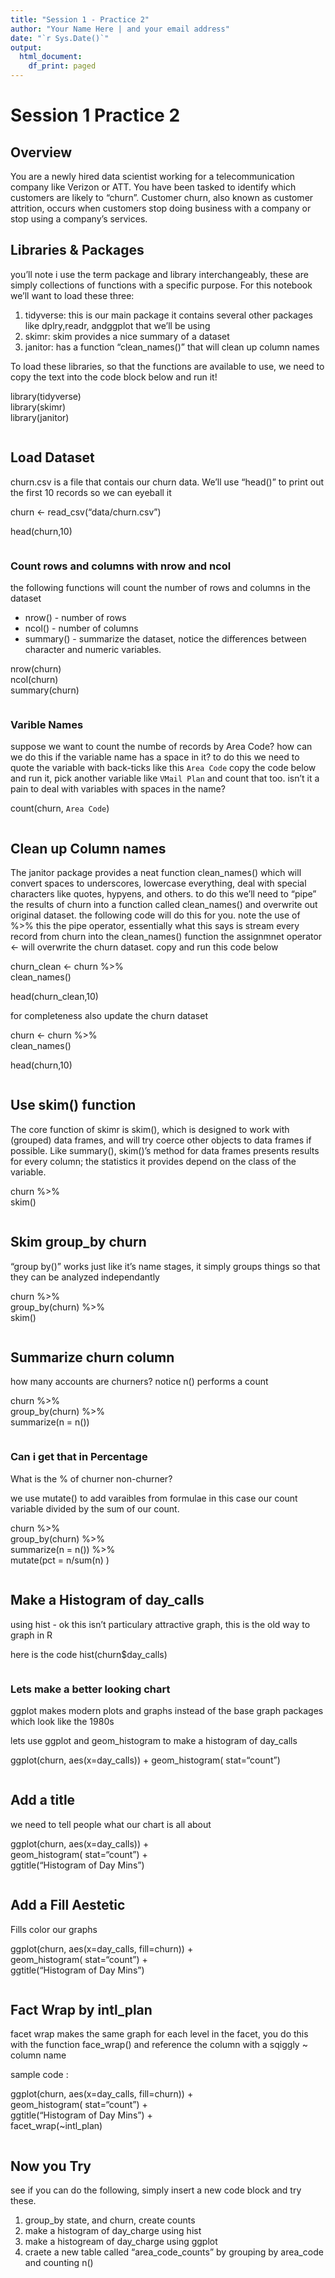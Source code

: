 ```yaml
---
title: "Session 1 - Practice 2"
author: "Your Name Here | and your email address"
date: "`r Sys.Date()`"
output:
  html_document:
    df_print: paged
---
```


# Session 1 Practice 2

## Overview 
You are a newly hired data scientist working for a telecommunication company like Verizon or ATT. You have been tasked to identify which customers are likely to "churn". Customer churn, also known as customer attrition, occurs when customers stop doing business with a company or stop using a company’s services. 

## Libraries & Packages 

you'll note i use the term package and library interchangeably, these are simply collections of functions with a specific purpose. For this notebook we'll want to load these three:

1. tidyverse: this is our main package it contains several other packages like dplry,readr, andggplot that we'll be using
2. skimr: skim provides a nice summary of a dataset 
3. janitor: has a function "clean_names()" that will clean up column names 

To load these libraries, so that the functions are available to use, we need to copy the text into the code block below and run it! 

library(tidyverse)  
library(skimr)  
library(janitor)  


```r

```

## Load Dataset 

churn.csv is a file that contais our churn data. We'll use "head()" to print out the first 10 records so we can eyeball it

churn <- read_csv("data/churn.csv") 

head(churn,10)

```r



```

### Count rows and columns with nrow and ncol 

the following functions will count the number of rows and columns in the dataset 

- nrow() - number of rows  
- ncol() - number of columns  
- summary() - summarize the dataset, notice the differences between character and numeric variables. 

nrow(churn)  
ncol(churn)  
summary(churn)

```r

```


### Varible Names

suppose we want to count the numbe of records by Area Code? how can we do this if the variable name has a space in it? to do this we need to quote the variable with back-ticks like this  `Area Code` copy the code below and run it, pick another variable like `VMail Plan` and count that too. isn't it a pain to deal with variables with spaces in the name? 

count(churn, `Area Code`)

```r

```

## Clean up Column names 

The janitor package provides a neat function clean_names() which will convert spaces to underscores, lowercase everything, deal with special characters like quotes, hypyens, and others. to do this we'll need to "pipe" the results of churn into a function called clean_names() and overwrite out original dataset. the following code will do this for you. note the use of %>% this the pipe operator, essentially what this says is stream every record from churn into the clean_names() function the assignmnet operator <- will overwrite the churn dataset. copy and run this code below

churn_clean <- churn %>%  
  clean_names()  

head(churn_clean,10)  

for completeness also update the churn dataset 

churn <- churn %>%  
  clean_names()  

head(churn,10)  

```r

```


## Use skim() function 

The core function of skimr is skim(), which is designed to work with (grouped) data frames, and will try coerce other objects to data frames if possible. Like summary(), skim()’s method for data frames presents results for every column; the statistics it provides depend on the class of the variable.


churn %>%  
  skim()  

```r

```


## Skim group_by churn 

"group by()" works just like it's name stages, it simply groups things so that they can be analyzed independantly


churn %>%  
  group_by(churn) %>%  
  skim()  

```r

```

## Summarize churn column 

how many accounts are churners? notice n() performs a count 

churn %>%  
  group_by(churn) %>%  
  summarize(n = n())  

```r

```

### Can i get that in Percentage 

What is the % of churner non-churner? 

we use mutate() to add varaibles from formulae in this case our count variable divided by the sum of our count. 

churn %>%  
  group_by(churn) %>%  
  summarize(n = n()) %>%  
  mutate(pct = n/sum(n)  )  

```r


```


## Make a Histogram of day_calls

using hist - ok this isn't particulary attractive graph, this is the old way to graph in R  

here is the code 
hist(churn$day_calls)  

```r

```

### Lets make a better looking chart 

ggplot makes modern plots and graphs instead of the base graph packages which look like the 1980s  

lets use ggplot and geom_histogram to make a histogram of day_calls 

ggplot(churn, aes(x=day_calls)) +
  geom_histogram( stat="count")

```r

```

## Add a title 

we need to tell people what our chart is all about 

ggplot(churn, aes(x=day_calls)) +  
  geom_histogram( stat="count") +   
  ggtitle("Histogram of Day Mins")  

```r



```

## Add a Fill Aestetic 

Fills color our graphs 

ggplot(churn, aes(x=day_calls, fill=churn)) +   
  geom_histogram( stat="count") +   
  ggtitle("Histogram of Day Mins")  

```r



```

## Fact Wrap by intl_plan

facet wrap makes the same graph for each level in the facet, you do this with the function face_wrap() and reference the column with a sqiggly ~ column name 

sample code :  

ggplot(churn, aes(x=day_calls, fill=churn)) +  
  geom_histogram( stat="count") +   
  ggtitle("Histogram of Day Mins") +  
  facet_wrap(~intl_plan)  

```r

```

## Now you Try 

see if you can do the following, simply insert a new code block and try these. 

1. group_by state, and churn, create counts 
2. make a histogram of day_charge using hist
3. make a histogream of day_charge using ggplot 
4. craete a new table called "area_code_counts" by grouping by area_code and counting n() 

```r

```

